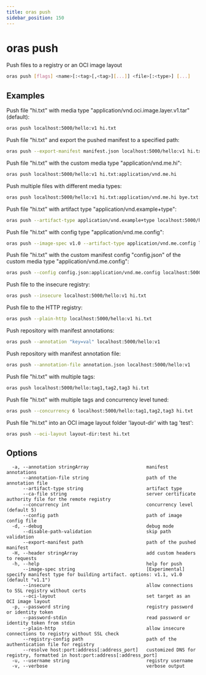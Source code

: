 ```yaml
---
title: oras push
sidebar_position: 150
---
```


# oras push

Push files to a registry or an OCI image layout

```bash
oras push [flags] <name>[:<tag>[,<tag>][...]] <file>[:<type>] [...]
```

## Examples

Push file "hi.txt" with media type "application/vnd.oci.image.layer.v1.tar" (default):

```bash
oras push localhost:5000/hello:v1 hi.txt
```

Push file "hi.txt" and export the pushed manifest to a specified path:

```bash
oras push --export-manifest manifest.json localhost:5000/hello:v1 hi.txt
```

Push file "hi.txt" with the custom media type "application/vnd.me.hi":

```bash
oras push localhost:5000/hello:v1 hi.txt:application/vnd.me.hi
```

Push multiple files with different media types:

```bash
oras push localhost:5000/hello:v1 hi.txt:application/vnd.me.hi bye.txt:application/vnd.me.bye
```

Push file "hi.txt" with artifact type "application/vnd.example+type":

```bash
oras push --artifact-type application/vnd.example+type localhost:5000/hello:v1 hi.txt
```

Push file "hi.txt" with config type "application/vnd.me.config":

```bash
oras push --image-spec v1.0 --artifact-type application/vnd.me.config localhost:5000/hello:v1 hi.txt
```

Push file "hi.txt" with the custom manifest config "config.json" of the custom media type "application/vnd.me.config":

```bash
oras push --config config.json:application/vnd.me.config localhost:5000/hello:v1 hi.txt
```

Push file to the insecure registry:

```bash
oras push --insecure localhost:5000/hello:v1 hi.txt
```

Push file to the HTTP registry:

```bash
oras push --plain-http localhost:5000/hello:v1 hi.txt
```

Push repository with manifest annotations:

```bash
oras push --annotation "key=val" localhost:5000/hello:v1
```

Push repository with manifest annotation file:

```bash
oras push --annotation-file annotation.json localhost:5000/hello:v1
```

Push file "hi.txt" with multiple tags:

```bash
oras push localhost:5000/hello:tag1,tag2,tag3 hi.txt
```

Push file "hi.txt" with multiple tags and concurrency level tuned:

```bash
oras push --concurrency 6 localhost:5000/hello:tag1,tag2,tag3 hi.txt
```

Push file "hi.txt" into an OCI image layout folder 'layout-dir' with tag 'test':

```bash
oras push --oci-layout layout-dir:test hi.txt
```

## Options

```
  -a, --annotation stringArray                     manifest annotations
      --annotation-file string                     path of the annotation file
      --artifact-type string                       artifact type
      --ca-file string                             server certificate authority file for the remote registry
      --concurrency int                            concurrency level (default 5)
      --config path                                path of image config file
  -d, --debug                                      debug mode
      --disable-path-validation                    skip path validation
      --export-manifest path                       path of the pushed manifest
  -H, --header stringArray                         add custom headers to requests
  -h, --help                                       help for push
      --image-spec string                          [Experimental] specify manifest type for building artifact. options: v1.1, v1.0 (default "v1.1")
      --insecure                                   allow connections to SSL registry without certs
      --oci-layout                                 set target as an OCI image layout
  -p, --password string                            registry password or identity token
      --password-stdin                             read password or identity token from stdin
      --plain-http                                 allow insecure connections to registry without SSL check
      --registry-config path                       path of the authentication file for registry
      --resolve host:port:address[:address_port]   customized DNS for registry, formatted in host:port:address[:address_port]
  -u, --username string                            registry username
  -v, --verbose                                    verbose output
```

